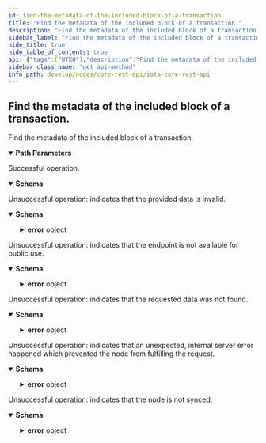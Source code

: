 ```yaml
---
id: find-the-metadata-of-the-included-block-of-a-transaction
title: "Find the metadata of the included block of a transaction."
description: "Find the metadata of the included block of a transaction."
sidebar_label: "Find the metadata of the included block of a transaction."
hide_title: true
hide_table_of_contents: true
api: {"tags":["UTXO"],"description":"Find the metadata of the included block of a transaction.","parameters":[{"in":"path","name":"transactionId","schema":{"type":"string"},"example":"0xaf7579fb57746219561072c2cc0e4d0fbb8d493d075bd21bf25ae81a450c11ef","required":true,"description":"Identifier of the transaction to look up."}],"responses":{"200":{"description":"Successful operation.","content":{"application/json":{"schema":{"description":"Returns the metadata of a given block.","properties":{"blockId":{"type":"string","description":"The identifier of the block. Hex-encoded with 0x prefix."},"parents":{"type":"array","description":"The identifiers of the blocks this block references. Hex-encoded with 0x prefix.","items":{"type":"string"}},"isSolid":{"type":"boolean","description":"Tells if the block could get solidified by the node or not."},"referencedByMilestoneIndex":{"type":"integer","description":"Tells which milestone references this block."},"milestoneIndex":{"type":"integer","description":"If set, this block can be considered as a valid milestone block. This field therefore describes the milestone index of the involved milestone. A block can be considered as a valid milestone block if the milestone payload is valid and if the referenced parents in the milestone payload do match the referenced parents in the block itself. Note it's possible to have different milestone blocks that all represent the same milestone."},"ledgerInclusionState":{"type":"string","enum":["included","conflicting","noTransaction"],"description":"If `included`, the block contains a transaction that has been included in the ledger. If `conflicitng`, the block contains a transaction that has not been included in the ledger because it conflicts with another transaction. If the block does not contain a transaction, `ledgerInclusionState` is set to `noTransaction`."},"conflictReason":{"type":"integer","enum":[1,2,3,4,5,6,7,8,9,10,11,12,255],"description":"Values:\n  * `1` - denotes that the referenced UTXO was already spent.\n  * `2` - denotes that the referenced UTXO was already spent while confirming this milestone.\n  * `3` - denotes that the referenced UTXO cannot be found.\n  * `4` - denotes that the sum of the inputs and output values does not match.\n  * `5` - denotes that the unlock block signature is invalid.\n  * `6` - denotes that the configured timelock is not yet expired.\n  * `7` - denotes that the given native tokens are invalid.\n  * `8` - denotes that the return amount in a transaction is not fulfilled by the output side.\n  * `9` - denotes that the input unlock is invalid.\n  * `10` - denotes that the inputs commitment is invalid.\n  * `11` - denotes that an output contains a Sender with an ident (address) which is not unlocked.\n  * `12` - denotes that the chain state transition is invalid.\n  * `255` - denotes that the semantic validation failed.\n"},"whiteFlagIndex":{"type":"integer","description":"If set, defines the order of the block in the white flag traversal during milestone solidification. Only referenced blocks have this information."},"shouldPromote":{"type":"boolean","description":"Tells if the block should be promoted to get more likely picked up by the Coordinator."},"shouldReattach":{"type":"boolean","description":"Tells if the block should be reattached."}},"required":["blockId","parents","isSolid"]},"examples":{"default":{"value":{"blockId":"0xf532a53545103276b46876c473846d98648ee418468bce76df4868648dd73e5d","parents":["0x7ed3d67fc7b619e72e588f51fef2379e43e6e9a856635843b3f29aa3a3f1f006","0xd97e89e49ed263b763afeda192515fe154ec826ceb92ef08926cd68ec02c9510"],"isSolid":true,"referencedByMilestoneIndex":15465,"whiteFlagIndex":25,"ledgerInclusionState":"included"}}}}}},"400":{"description":"Unsuccessful operation: indicates that the provided data is invalid.","content":{"application/json":{"schema":{"description":"Indicates that the request was bad.","allOf":[{"description":"The error format.","properties":{"error":{"type":"object","properties":{"code":{"type":"string","description":"The application error code."},"message":{"type":"string","description":"The error reason."}},"required":["code","message"]}},"required":["error"]}],"example":{"error":{"code":400,"message":"invalid data provided"}}}}}},"403":{"description":"Unsuccessful operation: indicates that the endpoint is not available for public use.","content":{"application/json":{"schema":{"description":"Indicates that this endpoint is not available for public use.","allOf":[{"description":"The error format.","properties":{"error":{"type":"object","properties":{"code":{"type":"string","description":"The application error code."},"message":{"type":"string","description":"The error reason."}},"required":["code","message"]}},"required":["error"]}],"example":{"error":{"code":403,"message":"not available for public use"}}}}}},"404":{"description":"Unsuccessful operation: indicates that the requested data was not found.","content":{"application/json":{"schema":{"description":"Indicates that the data was not found.","allOf":[{"description":"The error format.","properties":{"error":{"type":"object","properties":{"code":{"type":"string","description":"The application error code."},"message":{"type":"string","description":"The error reason."}},"required":["code","message"]}},"required":["error"]}],"example":{"error":{"code":404,"message":"could not find data"}}}}}},"500":{"description":"Unsuccessful operation: indicates that an unexpected, internal server error happened which prevented the node from fulfilling the request.","content":{"application/json":{"schema":{"description":"Indicates that the server encountered an unexpected condition, which prevented it from fulfilling the request by the client.","allOf":[{"description":"The error format.","properties":{"error":{"type":"object","properties":{"code":{"type":"string","description":"The application error code."},"message":{"type":"string","description":"The error reason."}},"required":["code","message"]}},"required":["error"]}],"example":{"error":{"code":500,"message":"internal server error"}}}}}},"503":{"description":"Unsuccessful operation: indicates that the node is not synced.","content":{"application/json":{"schema":{"description":"Indicates that the service is unavailable.","allOf":[{"description":"The error format.","properties":{"error":{"type":"object","properties":{"code":{"type":"string","description":"The application error code."},"message":{"type":"string","description":"The error reason."}},"required":["code","message"]}},"required":["error"]}],"example":{"error":{"code":503,"message":"service unavailable"}}}}}}},"method":"get","path":"/api/core/v2/transactions/{transactionId}/included-block/metadata","servers":[{"url":"http://127.0.0.1:14265"}],"info":{"title":"IOTA CORE REST API","description":"This document specifies the REST API for IOTA CORE node software.","contact":{"email":"contact@iota.org"},"license":{"name":"Apache 2.0","url":"http://www.apache.org/licenses/LICENSE-2.0.html"},"version":"2.0.0"},"postman":{"name":"Find the metadata of the included block of a transaction.","description":{"content":"Find the metadata of the included block of a transaction.","type":"text/plain"},"url":{"path":["api","core","v2","transactions",":transactionId","included-block","metadata"],"host":["{{baseUrl}}"],"query":[],"variable":[{"disabled":false,"description":{"content":"(Required) Identifier of the transaction to look up.","type":"text/plain"},"type":"any","value":"","key":"transactionId"}]},"header":[{"key":"Accept","value":"application/json"}],"method":"GET"}}
sidebar_class_name: "get api-method"
info_path: develop/nodes/core-rest-api/iota-core-rest-api
---
```



## Find the metadata of the included block of a transaction.



Find the metadata of the included block of a transaction.

<details style={{"marginBottom":"1rem"}} data-collapsed={false} open={true}><summary style={{}}><strong>Path Parameters</strong></summary><div><ul><ParamsItem className={"paramsItem"} param={{"in":"path","name":"transactionId","schema":{"type":"string"},"example":"0xaf7579fb57746219561072c2cc0e4d0fbb8d493d075bd21bf25ae81a450c11ef","required":true,"description":"Identifier of the transaction to look up."}}></ParamsItem></ul></div></details><div><ApiTabs><TabItem label={"200"} value={"200"}><div>

Successful operation.

</div><div><MimeTabs schemaType={"response"}><TabItem label={"application/json"} value={"application/json"}><SchemaTabs><TabItem label={"Schema"} value={"Schema"}><details style={{}} data-collapsed={false} open={true}><summary style={{"textAlign":"left"}}><strong>Schema</strong></summary><div style={{"textAlign":"left","marginLeft":"1rem"}}></div><ul style={{"marginLeft":"1rem"}}><SchemaItem collapsible={false} name={"blockId"} required={false} schemaDescription={"The identifier of the block. Hex-encoded with 0x prefix."} schemaName={"string"} qualifierMessage={undefined} defaultValue={undefined}></SchemaItem><SchemaItem collapsible={false} name={"parents"} required={false} schemaDescription={"The identifiers of the blocks this block references. Hex-encoded with 0x prefix."} schemaName={"string[]"} qualifierMessage={undefined} defaultValue={undefined}></SchemaItem><SchemaItem collapsible={false} name={"isSolid"} required={false} schemaDescription={"Tells if the block could get solidified by the node or not."} schemaName={"boolean"} qualifierMessage={undefined} defaultValue={undefined}></SchemaItem><SchemaItem collapsible={false} name={"referencedByMilestoneIndex"} required={false} schemaDescription={"Tells which milestone references this block."} schemaName={"integer"} qualifierMessage={undefined} defaultValue={undefined}></SchemaItem><SchemaItem collapsible={false} name={"milestoneIndex"} required={false} schemaDescription={"If set, this block can be considered as a valid milestone block. This field therefore describes the milestone index of the involved milestone. A block can be considered as a valid milestone block if the milestone payload is valid and if the referenced parents in the milestone payload do match the referenced parents in the block itself. Note it's possible to have different milestone blocks that all represent the same milestone."} schemaName={"integer"} qualifierMessage={undefined} defaultValue={undefined}></SchemaItem><SchemaItem collapsible={false} name={"ledgerInclusionState"} required={false} schemaDescription={"If `included`, the block contains a transaction that has been included in the ledger. If `conflicitng`, the block contains a transaction that has not been included in the ledger because it conflicts with another transaction. If the block does not contain a transaction, `ledgerInclusionState` is set to `noTransaction`."} schemaName={"string"} qualifierMessage={"**Possible values:** [`included`, `conflicting`, `noTransaction`]"} defaultValue={undefined}></SchemaItem><SchemaItem collapsible={false} name={"conflictReason"} required={false} schemaDescription={"Values:\n  * `1` - denotes that the referenced UTXO was already spent.\n  * `2` - denotes that the referenced UTXO was already spent while confirming this milestone.\n  * `3` - denotes that the referenced UTXO cannot be found.\n  * `4` - denotes that the sum of the inputs and output values does not match.\n  * `5` - denotes that the unlock block signature is invalid.\n  * `6` - denotes that the configured timelock is not yet expired.\n  * `7` - denotes that the given native tokens are invalid.\n  * `8` - denotes that the return amount in a transaction is not fulfilled by the output side.\n  * `9` - denotes that the input unlock is invalid.\n  * `10` - denotes that the inputs commitment is invalid.\n  * `11` - denotes that an output contains a Sender with an ident (address) which is not unlocked.\n  * `12` - denotes that the chain state transition is invalid.\n  * `255` - denotes that the semantic validation failed.\n"} schemaName={"integer"} qualifierMessage={"**Possible values:** [`1`, `2`, `3`, `4`, `5`, `6`, `7`, `8`, `9`, `10`, `11`, `12`, `255`]"} defaultValue={undefined}></SchemaItem><SchemaItem collapsible={false} name={"whiteFlagIndex"} required={false} schemaDescription={"If set, defines the order of the block in the white flag traversal during milestone solidification. Only referenced blocks have this information."} schemaName={"integer"} qualifierMessage={undefined} defaultValue={undefined}></SchemaItem><SchemaItem collapsible={false} name={"shouldPromote"} required={false} schemaDescription={"Tells if the block should be promoted to get more likely picked up by the Coordinator."} schemaName={"boolean"} qualifierMessage={undefined} defaultValue={undefined}></SchemaItem><SchemaItem collapsible={false} name={"shouldReattach"} required={false} schemaDescription={"Tells if the block should be reattached."} schemaName={"boolean"} qualifierMessage={undefined} defaultValue={undefined}></SchemaItem></ul></details></TabItem><TabItem label={"Example (from schema)"} value={"Example (from schema)"}><ResponseSamples responseExample={"{\n  \"blockId\": \"string\",\n  \"parents\": [\n    \"string\"\n  ],\n  \"isSolid\": true,\n  \"referencedByMilestoneIndex\": 0,\n  \"milestoneIndex\": 0,\n  \"ledgerInclusionState\": \"included\",\n  \"conflictReason\": 1,\n  \"whiteFlagIndex\": 0,\n  \"shouldPromote\": true,\n  \"shouldReattach\": true\n}"} language={"json"}></ResponseSamples></TabItem><TabItem label={"Default"} value={"Default"}><ResponseSamples responseExample={"{\n  \"blockId\": \"0xf532a53545103276b46876c473846d98648ee418468bce76df4868648dd73e5d\",\n  \"parents\": [\n    \"0x7ed3d67fc7b619e72e588f51fef2379e43e6e9a856635843b3f29aa3a3f1f006\",\n    \"0xd97e89e49ed263b763afeda192515fe154ec826ceb92ef08926cd68ec02c9510\"\n  ],\n  \"isSolid\": true,\n  \"referencedByMilestoneIndex\": 15465,\n  \"whiteFlagIndex\": 25,\n  \"ledgerInclusionState\": \"included\"\n}"} language={"json"}></ResponseSamples></TabItem></SchemaTabs></TabItem></MimeTabs></div></TabItem><TabItem label={"400"} value={"400"}><div>

Unsuccessful operation: indicates that the provided data is invalid.

</div><div><MimeTabs schemaType={"response"}><TabItem label={"application/json"} value={"application/json"}><SchemaTabs><TabItem label={"Schema"} value={"Schema"}><details style={{}} data-collapsed={false} open={true}><summary style={{"textAlign":"left"}}><strong>Schema</strong></summary><div style={{"textAlign":"left","marginLeft":"1rem"}}></div><ul style={{"marginLeft":"1rem"}}><SchemaItem collapsible={true} className={"schemaItem"}><details style={{}}><summary style={{}}><strong>error</strong><span style={{"opacity":"0.6"}}> object</span></summary><div style={{"marginLeft":"1rem"}}><SchemaItem collapsible={false} name={"code"} required={false} schemaDescription={"The application error code."} schemaName={"string"} qualifierMessage={undefined} defaultValue={undefined}></SchemaItem><SchemaItem collapsible={false} name={"message"} required={false} schemaDescription={"The error reason."} schemaName={"string"} qualifierMessage={undefined} defaultValue={undefined}></SchemaItem></div></details></SchemaItem></ul></details></TabItem><TabItem label={"Example (from schema)"} value={"Example (from schema)"}><ResponseSamples responseExample={"{\n  \"error\": {\n    \"code\": 400,\n    \"message\": \"invalid data provided\"\n  }\n}"} language={"json"}></ResponseSamples></TabItem></SchemaTabs></TabItem></MimeTabs></div></TabItem><TabItem label={"403"} value={"403"}><div>

Unsuccessful operation: indicates that the endpoint is not available for public use.

</div><div><MimeTabs schemaType={"response"}><TabItem label={"application/json"} value={"application/json"}><SchemaTabs><TabItem label={"Schema"} value={"Schema"}><details style={{}} data-collapsed={false} open={true}><summary style={{"textAlign":"left"}}><strong>Schema</strong></summary><div style={{"textAlign":"left","marginLeft":"1rem"}}></div><ul style={{"marginLeft":"1rem"}}><SchemaItem collapsible={true} className={"schemaItem"}><details style={{}}><summary style={{}}><strong>error</strong><span style={{"opacity":"0.6"}}> object</span></summary><div style={{"marginLeft":"1rem"}}><SchemaItem collapsible={false} name={"code"} required={false} schemaDescription={"The application error code."} schemaName={"string"} qualifierMessage={undefined} defaultValue={undefined}></SchemaItem><SchemaItem collapsible={false} name={"message"} required={false} schemaDescription={"The error reason."} schemaName={"string"} qualifierMessage={undefined} defaultValue={undefined}></SchemaItem></div></details></SchemaItem></ul></details></TabItem><TabItem label={"Example (from schema)"} value={"Example (from schema)"}><ResponseSamples responseExample={"{\n  \"error\": {\n    \"code\": 403,\n    \"message\": \"not available for public use\"\n  }\n}"} language={"json"}></ResponseSamples></TabItem></SchemaTabs></TabItem></MimeTabs></div></TabItem><TabItem label={"404"} value={"404"}><div>

Unsuccessful operation: indicates that the requested data was not found.

</div><div><MimeTabs schemaType={"response"}><TabItem label={"application/json"} value={"application/json"}><SchemaTabs><TabItem label={"Schema"} value={"Schema"}><details style={{}} data-collapsed={false} open={true}><summary style={{"textAlign":"left"}}><strong>Schema</strong></summary><div style={{"textAlign":"left","marginLeft":"1rem"}}></div><ul style={{"marginLeft":"1rem"}}><SchemaItem collapsible={true} className={"schemaItem"}><details style={{}}><summary style={{}}><strong>error</strong><span style={{"opacity":"0.6"}}> object</span></summary><div style={{"marginLeft":"1rem"}}><SchemaItem collapsible={false} name={"code"} required={false} schemaDescription={"The application error code."} schemaName={"string"} qualifierMessage={undefined} defaultValue={undefined}></SchemaItem><SchemaItem collapsible={false} name={"message"} required={false} schemaDescription={"The error reason."} schemaName={"string"} qualifierMessage={undefined} defaultValue={undefined}></SchemaItem></div></details></SchemaItem></ul></details></TabItem><TabItem label={"Example (from schema)"} value={"Example (from schema)"}><ResponseSamples responseExample={"{\n  \"error\": {\n    \"code\": 404,\n    \"message\": \"could not find data\"\n  }\n}"} language={"json"}></ResponseSamples></TabItem></SchemaTabs></TabItem></MimeTabs></div></TabItem><TabItem label={"500"} value={"500"}><div>

Unsuccessful operation: indicates that an unexpected, internal server error happened which prevented the node from fulfilling the request.

</div><div><MimeTabs schemaType={"response"}><TabItem label={"application/json"} value={"application/json"}><SchemaTabs><TabItem label={"Schema"} value={"Schema"}><details style={{}} data-collapsed={false} open={true}><summary style={{"textAlign":"left"}}><strong>Schema</strong></summary><div style={{"textAlign":"left","marginLeft":"1rem"}}></div><ul style={{"marginLeft":"1rem"}}><SchemaItem collapsible={true} className={"schemaItem"}><details style={{}}><summary style={{}}><strong>error</strong><span style={{"opacity":"0.6"}}> object</span></summary><div style={{"marginLeft":"1rem"}}><SchemaItem collapsible={false} name={"code"} required={false} schemaDescription={"The application error code."} schemaName={"string"} qualifierMessage={undefined} defaultValue={undefined}></SchemaItem><SchemaItem collapsible={false} name={"message"} required={false} schemaDescription={"The error reason."} schemaName={"string"} qualifierMessage={undefined} defaultValue={undefined}></SchemaItem></div></details></SchemaItem></ul></details></TabItem><TabItem label={"Example (from schema)"} value={"Example (from schema)"}><ResponseSamples responseExample={"{\n  \"error\": {\n    \"code\": 500,\n    \"message\": \"internal server error\"\n  }\n}"} language={"json"}></ResponseSamples></TabItem></SchemaTabs></TabItem></MimeTabs></div></TabItem><TabItem label={"503"} value={"503"}><div>

Unsuccessful operation: indicates that the node is not synced.

</div><div><MimeTabs schemaType={"response"}><TabItem label={"application/json"} value={"application/json"}><SchemaTabs><TabItem label={"Schema"} value={"Schema"}><details style={{}} data-collapsed={false} open={true}><summary style={{"textAlign":"left"}}><strong>Schema</strong></summary><div style={{"textAlign":"left","marginLeft":"1rem"}}></div><ul style={{"marginLeft":"1rem"}}><SchemaItem collapsible={true} className={"schemaItem"}><details style={{}}><summary style={{}}><strong>error</strong><span style={{"opacity":"0.6"}}> object</span></summary><div style={{"marginLeft":"1rem"}}><SchemaItem collapsible={false} name={"code"} required={false} schemaDescription={"The application error code."} schemaName={"string"} qualifierMessage={undefined} defaultValue={undefined}></SchemaItem><SchemaItem collapsible={false} name={"message"} required={false} schemaDescription={"The error reason."} schemaName={"string"} qualifierMessage={undefined} defaultValue={undefined}></SchemaItem></div></details></SchemaItem></ul></details></TabItem><TabItem label={"Example (from schema)"} value={"Example (from schema)"}><ResponseSamples responseExample={"{\n  \"error\": {\n    \"code\": 503,\n    \"message\": \"service unavailable\"\n  }\n}"} language={"json"}></ResponseSamples></TabItem></SchemaTabs></TabItem></MimeTabs></div></TabItem></ApiTabs></div>
      